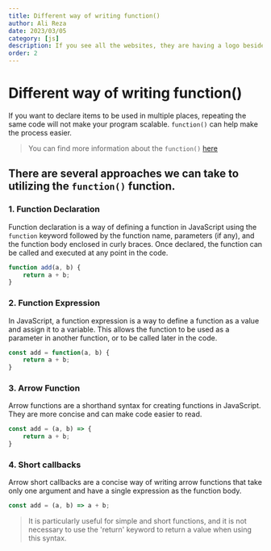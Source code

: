 ```yaml
---
title: Different way of writing function()
author: Ali Reza
date: 2023/03/05
category: [js]
description: If you see all the websites, they are having a logo beside their website's name, That is called Favicon.
order: 2
---
```


# Different way of writing function()

If you want to declare items to be used in multiple places, repeating the same code will not make your program scalable.
`function()` can help make the process easier.

> You can find more information about the `function()` [here](https://www.javascripttutorial.net/javascript-function/)

## There are several approaches we can take to utilizing the `function()` function.

### 1. Function Declaration

Function declaration is a way of defining a function in JavaScript using the `function` keyword followed by the function name, parameters (if any), and the function body enclosed in curly braces. Once declared, the function can be called and executed at any point in the code.

```js:app.js
function add(a, b) {
    return a + b;
}
```

### 2. Function Expression

In JavaScript, a function expression is a way to define a function as a value and assign it to a variable. This allows the function to be used as a parameter in another function, or to be called later in the code.

```js:app.js
const add = function(a, b) {
    return a + b;
}
```

### 3. Arrow Function

Arrow functions are a shorthand syntax for creating functions in JavaScript. They are more concise and can make code easier to read.

```js:app.js
const add = (a, b) => {
    return a + b;
}
```

### 4. Short callbacks

Arrow short callbacks are a concise way of writing arrow functions that take only one argument and have a single expression as the function body.

```js:app.js
const add = (a, b) => a + b;
```

> It is particularly useful for simple and short functions, and it is not necessary to use the 'return' keyword to return a value when using this syntax.
